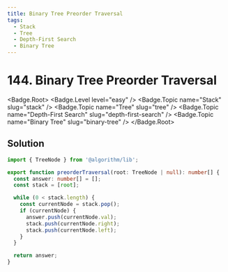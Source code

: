 ```yaml
---
title: Binary Tree Preorder Traversal
tags:
  - Stack
  - Tree
  - Depth-First Search
  - Binary Tree
---
```


# 144. Binary Tree Preorder Traversal

<Badge.Root>
  <Badge.Level level="easy" />
  <Badge.Topic name="Stack" slug="stack" />
  <Badge.Topic name="Tree" slug="tree" />
  <Badge.Topic name="Depth-First Search" slug="depth-first-search" />
  <Badge.Topic name="Binary Tree" slug="binary-tree" />
</Badge.Root>

## Solution

```typescript filename="solution.ts" copy
import { TreeNode } from '@algorithm/lib';

export function preorderTraversal(root: TreeNode | null): number[] {
  const answer: number[] = [];
  const stack = [root];

  while (0 < stack.length) {
    const currentNode = stack.pop();
    if (currentNode) {
      answer.push(currentNode.val);
      stack.push(currentNode.right);
      stack.push(currentNode.left);
    }
  }

  return answer;
}
```

<ProblemLink
  codingSite="leetcode"
  href="https://leetcode.com/problems/binary-tree-preorder-traversal"
  title="Binary Tree Preorder Traversal"
/>
